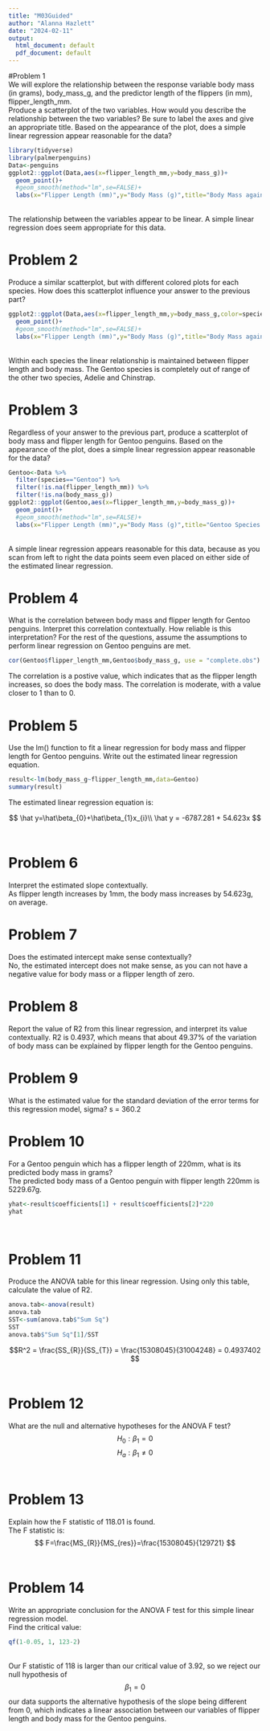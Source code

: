 ```yaml
---
title: "M03Guided"
author: "Alanna Hazlett"
date: "2024-02-11"
output:
  html_document: default
  pdf_document: default
---
```

#Problem 1\
We will explore the relationship between the response variable body mass (in grams),
body_mass_g, and the predictor length of the flippers (in mm), flipper_length_mm.\
Produce a scatterplot of the two variables. How would you describe the relationship
between the two variables? Be sure to label the axes and give an appropriate title.
Based on the appearance of the plot, does a simple linear regression appear reasonable
for the data?
```r
library(tidyverse)
library(palmerpenguins)
Data<-penguins
ggplot2::ggplot(Data,aes(x=flipper_length_mm,y=body_mass_g))+
  geom_point()+
  #geom_smooth(method="lm",se=FALSE)+
  labs(x="Flipper Length (mm)",y="Body Mass (g)",title="Body Mass against Flipper Length")
```
\
The relationship between the variables appear to be linear. A simple linear regression does seem appropriate for this data.\

# Problem 2
Produce a similar scatterplot, but with different colored plots for each species. How
does this scatterplot influence your answer to the previous part?
```r
ggplot2::ggplot(Data,aes(x=flipper_length_mm,y=body_mass_g,color=species))+
  geom_point()+
  #geom_smooth(method="lm",se=FALSE)+
  labs(x="Flipper Length (mm)",y="Body Mass (g)",title="Body Mass against Flipper Length")
```
\
Within each species the linear relationship is maintained between flipper length and body mass. The Gentoo species is completely out of range of the other two species, Adelie and Chinstrap. 

# Problem 3
Regardless of your answer to the previous part, produce a scatterplot of body mass
and flipper length for Gentoo penguins. Based on the appearance of the plot, does a
simple linear regression appear reasonable for the data?

```r
Gentoo<-Data %>% 
  filter(species=="Gentoo") %>% 
  filter(!is.na(flipper_length_mm)) %>% 
  filter(!is.na(body_mass_g))
ggplot2::ggplot(Gentoo,aes(x=flipper_length_mm,y=body_mass_g))+
  geom_point()+
  #geom_smooth(method="lm",se=FALSE)+
  labs(x="Flipper Length (mm)",y="Body Mass (g)",title="Gentoo Species Body Mass against Flipper Length")
```
\
A simple linear regression appears reasonable for this data, because as you scan from left to right the data points seem even placed on either side of the estimated linear regression.

# Problem 4
What is the correlation between body mass and flipper length for Gentoo penguins.
Interpret this correlation contextually. How reliable is this interpretation?
For the rest of the questions, assume the assumptions to perform linear regression on
Gentoo penguins are met.
```r
cor(Gentoo$flipper_length_mm,Gentoo$body_mass_g, use = "complete.obs")
```
The correlation is a postive value, which indicates that as the flipper length increases, so does the body mass. The correlation is moderate, with a value closer to 1 than to 0. 
\

# Problem 5 
 Use the lm() function to fit a linear regression for body mass and flipper length for
Gentoo penguins. Write out the estimated linear regression equation.
```r
result<-lm(body_mass_g~flipper_length_mm,data=Gentoo)
summary(result)
```
The estimated linear regression equation is:

$$
\hat y=\hat\beta_{0}+\hat\beta_{1}x_{i}\\
\hat y = -6787.281 + 54.623x
$$
\

# Problem 6
Interpret the estimated slope contextually.\
As flipper length increases by 1mm, the body mass increases by 54.623g, on average.
\

# Problem 7
Does the estimated intercept make sense contextually?\
No, the estimated intercept does not make sense, as you can not have a negative value for body mass or a flipper length of zero. 
\

# Problem 8
Report the value of R2 from this linear regression, and interpret its value contextually.
R2 is 0.4937, which means that about 49.37% of the variation of body mass can be explained by flipper length for the Gentoo penguins. 
\

# Problem 9
What is the estimated value for the standard deviation of the error terms for this
regression model, sigma?
s = 360.2
\

# Problem 10 
For a Gentoo penguin which has a flipper length of 220mm, what is its predicted body
mass in grams?\
The predicted body mass of a Gentoo penguin with flipper length 220mm is 5229.67g.
```r
yhat<-result$coefficients[1] + result$coefficients[2]*220
yhat
```
\

# Problem 11
Produce the ANOVA table for this linear regression. Using only this table, calculate
the value of R2.
```r
anova.tab<-anova(result)
anova.tab
SST<-sum(anova.tab$"Sum Sq")
SST
anova.tab$"Sum Sq"[1]/SST
```
$$R^2 = \frac{SS_{R}}{SS_{T}} = \frac{15308045}{31004248} = 0.4937402 $$ 
\

# Problem 12
What are the null and alternative hypotheses for the ANOVA F test?\
 $$H_{0}: \beta_{1} = 0 $$
 $$H_{a}: \beta_{1} \neq 0 $$
 \
 
# Problem 13
Explain how the F statistic of 118.01 is found.\
The F statistic is: $$ F=\frac{MS_{R}}{MS_{res}}=\frac{15308045}{129721} $$ 
\

# Problem 14
 Write an appropriate conclusion for the ANOVA F test for this simple linear regression
model.\
Find the critical value:
```r
qf(1-0.05, 1, 123-2)
```
\
Our F statistic of 118 is larger than our critical value of 3.92, so we reject our null hypothesis of $$ \beta_{1}=0 $$ our data supports the alternative hypothesis of the slope being different from 0, which indicates a linear association between our variables of flipper length and body mass for the Gentoo penguins. 






